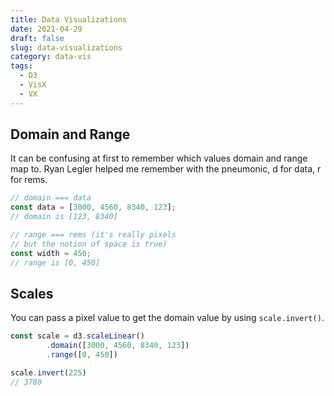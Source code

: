 ```yaml
---
title: Data Visualizations
date: 2021-04-29
draft: false
slug: data-visualizations
category: data-vis
tags:
  - D3
  - VisX
  - VX
---
```


## Domain and Range
It can be confusing at first to remember which values domain and range map to. Ryan Legler helped me remember with the pneumonic, d for data, r for rems.
```js
// domain === data
const data = [3000, 4560, 8340, 123];
// domain is [123, 8340]

// range === rems (it's really pixels
// but the notion of space is true)
const width = 450;
// range is [0, 450]
```

## Scales
You can pass a pixel value to get the domain value by using `scale.invert()`.
```js
const scale = d3.scaleLinear()
        .domain([3000, 4560, 8340, 123])
        .range([0, 450])

scale.invert(225)
// 3780
```
